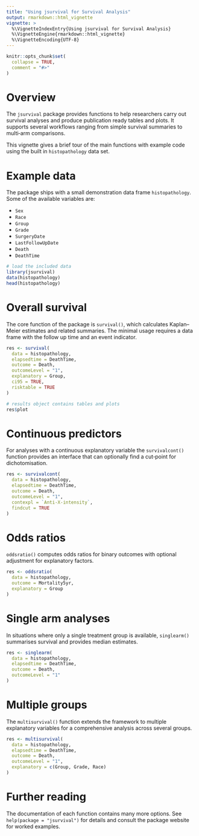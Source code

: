 ```yaml
---
title: "Using jsurvival for Survival Analysis"
output: rmarkdown::html_vignette
vignette: >
  %\VignetteIndexEntry{Using jsurvival for Survival Analysis}
  %\VignetteEngine{rmarkdown::html_vignette}
  %\VignetteEncoding{UTF-8}
---
```


```r
knitr::opts_chunk$set(
  collapse = TRUE,
  comment = "#>"
)
```

# Overview

The `jsurvival` package provides functions to help researchers carry out
survival analyses and produce publication ready tables and plots.
It supports several workflows ranging from simple survival summaries to
multi‑arm comparisons.

This vignette gives a brief tour of the main functions with example code
using the built in `histopathology` data set.

# Example data

The package ships with a small demonstration data frame `histopathology`.
Some of the available variables are:

- `Sex`
- `Race`
- `Group`
- `Grade`
- `SurgeryDate`
- `LastFollowUpDate`
- `Death`
- `DeathTime`

```r
# load the included data
library(jsurvival)
data(histopathology)
head(histopathology)
```

# Overall survival

The core function of the package is `survival()`, which calculates
Kaplan–Meier estimates and related summaries.  The minimal usage requires
a data frame with the follow up time and an event indicator.

```r
res <- survival(
  data = histopathology,
  elapsedtime = DeathTime,
  outcome = Death,
  outcomeLevel = "1",
  explanatory = Group,
  ci95 = TRUE,
  risktable = TRUE
)

# results object contains tables and plots
res$plot
```

# Continuous predictors

For analyses with a continuous explanatory variable the
`survivalcont()` function provides an interface that can optionally find a
cut‑point for dichotomisation.

```r
res <- survivalcont(
  data = histopathology,
  elapsedtime = DeathTime,
  outcome = Death,
  outcomeLevel = "1",
  contexpl = `Anti-X-intensity`,
  findcut = TRUE
)
```

# Odds ratios

`oddsratio()` computes odds ratios for binary outcomes with optional
adjustment for explanatory factors.

```r
res <- oddsratio(
  data = histopathology,
  outcome = Mortality5yr,
  explanatory = Group
)
```

# Single arm analyses

In situations where only a single treatment group is available,
`singlearm()` summarises survival and provides median estimates.

```r
res <- singlearm(
  data = histopathology,
  elapsedtime = DeathTime,
  outcome = Death,
  outcomeLevel = "1"
)
```

# Multiple groups

The `multisurvival()` function extends the framework to multiple
explanatory variables for a comprehensive analysis across several groups.

```r
res <- multisurvival(
  data = histopathology,
  elapsedtime = DeathTime,
  outcome = Death,
  outcomeLevel = "1",
  explanatory = c(Group, Grade, Race)
)
```

# Further reading

The documentation of each function contains many more options.
See `help(package = "jsurvival")` for details and consult the
package website for worked examples.
